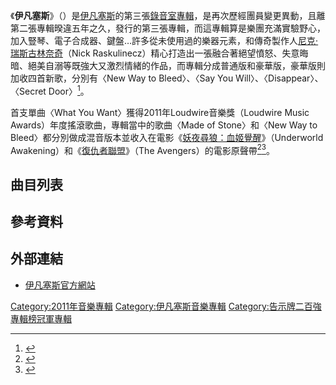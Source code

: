 {{multiple issues|
{{copy edit|time=2013-11-06T03:09:24+00:00|date=11月 2013}}
{{expand|time=2013-11-06T03:09:24+00:00}}
{{refimprove|time=2013-11-06T03:09:24+00:00|date=11月 2013}}
}}
{{NoteTA
|G1==Music
|1=zh-cn:黑夜传说4：觉醒; zh-tw:決戰異世界：未來復甦; zh-hk:妖夜尋狼：血姬覺醒;
}}
{{Infobox album
| name         = 伊凡塞斯
| original_name = ''{{lang|en|Evanescence}}''
| type         = studio
| artist       = [[伊凡塞斯|伊凡塞斯]]
| cover        = Evanescence self-titled album.JPG
| caption      = 
| alt          = 
| released     = {{start date|2019|09|07}}
| recorded     = 2010年2月—2011年6月
| studio       = 
| genre        = 
* [[另類搖滾|另類搖滾]]
* [[新金屬|新金屬]]
* [[硬式搖滾|硬式搖滾]]
| length       = {{unbulleted list|{{duration|m=47|s=15}}{{small|（普通版）}}|{{duration|m=61|s=42}}{{small|（豪華版）}}}}
| label        =
* [[Wind-up|Wind-up]]
* [[EMI|EMI]]
| producer     = [[尼克·瑞斯古林奈奇|尼克·瑞斯古林奈奇]]
| prev_title   = [[搖滾聖門|搖滾聖門]]
| prev_year    = 2006
| next_title   = {{le|Lost Whispers}}
| next_year    = 2016
| misc         = 
}}

《'''伊凡塞斯'''》（{{lang|en|''Evanescence''}}）是[[伊凡塞斯|伊凡塞斯]]的第三張[[錄音室專輯|錄音室專輯]]，是再次歷經團員變更異動，且離第二張專輯暌違五年之久，發行的第三張專輯，而這專輯算是樂團充滿實驗野心，加入豎琴、電子合成器、鍵盤…許多從未使用過的樂器元素，和傳奇製作人[[尼克·瑞斯古林奈奇|尼克·瑞斯古林奈奇]]（Nick Raskulinecz）精心打造出一張融合著絕望憤怒、失意晦暗、絕美自溺等既強大又激烈情緒的作品，而專輯分成普通版和豪華版，豪華版則加收四首新歌，分別有〈New Way to Bleed〉、〈Say You Will〉、〈Disappear〉、〈Secret Door〉<ref name="五大">{{Cite web |url=http://www.5music.com.tw/CDList-C.asp?cdno=432475678965 |title=伊凡塞斯－同名專輯簡介（五大唱片） |accessdate=2013-11-06 |archive-date=2015-04-18 |archive-url=https://web.archive.org/web/20150418150137/http://www.5music.com.tw/CDList-C.asp?cdno=432475678965 |dead-url=no }}</ref>。

首支單曲〈What You Want〉獲得2011年Loudwire音樂獎（Loudwire Music Awards）年度搖滾歌曲，專輯當中的歌曲〈Made of Stone〉和〈New Way to Bleed〉都分別做成混音版本並收入在電影《[[妖夜尋狼：血姬覺醒|妖夜尋狼：血姬覺醒]]》（Underworld Awakening）和《[[復仇者聯盟|復仇者聯盟]]》（The Avengers）的電影原聲帶<ref>{{Cite web |url=https://itunes.apple.com/us/album/underworld-awakening-original/id492648020 |title=決戰異世界4：未來復甦電影原聲帶歌曲清單（itunes） |accessdate=2013-11-06 |archive-date=2012-01-20 |archive-url=https://web.archive.org/web/20120120014734/http://www.linkinpark.com/profiles/blogs/download-to-donate-for-japan |dead-url=no }}</ref><ref>{{Cite web |url=https://itunes.apple.com/us/album/avengers-assemble-music-inspired/id517763465 |title=復仇者聯盟電影原聲帶歌曲清單（itunes） |accessdate=2013-11-06 |archive-date=2018-06-12 |archive-url=https://web.archive.org/web/20180612150908/https://itunes.apple.com/us/album/avengers-assemble-music-inspired/id517763465 |dead-url=no }}</ref>。

==曲目列表==
{{Track listing
| headline = 《伊凡塞斯》<ref name="五大" />
| total_length = 47:15
| title1       = 隨心所欲
| note1        = What You Want
| length1      = 3:41

| title2       = 鐵了心
| note2        = Made Of Stone
| length2      = 3:32

| title3       = 改變
| note3        = The Change
| length3      = 3:42

| title4       = 我 心碎了
| note4        = My Heart Is Broken
| length4      = 4:29

| title5       = 期盼的另一端
| note5        = The Other Side
| length5      = 4:05

| title6       = 消滅
| note6        = Erase This
| length6      = 3:55

| title7       = 迷走天堂
| note7        = Lost In Paradise
| length7      = 4:42

| title8       = 厭
| note8        = Sick
| length8      = 3:30

| title9       = 夢的邊緣
| note9        = End Of The Dream
| length9      = 3:49

| title10      = 腦海
| note10       = Oceans
| length10     = 3:38

| title11      = 回不去了 對不對
| note11       = Never Go Back
| length11     = 4:27

| title12      = 回航
| note12       = Swimming Home
| length12     = 3:43
}}

{{Tracklist
| headline = 豪華版附加曲目
| title13  = 另一種絕滅
| note13   = New Way To Bleed
| length13 = 3:46

| title14  = 你要嗎
| note14   = Say You Will
| length14 = 3:43

| title15  = 消逝
| note15   = Disappear
| length15 = 3:07

| title16  = 秘密門
| note16   = Secret Door
| length16 = 3:53
}}
{{Tracklist
| headline = 日本版附加曲目
| title13  = The Last Song I'm Wasting on You
| length13 = 4:07
}}

== 參考資料 ==
{{Reflist}}

== 外部連結 ==
* {{En}}[https://web.archive.org/web/20170903210743/http://www.evanescence.com/ 伊凡塞斯官方網站]

{{DEFAULTSORT:Evanescence}}
[[Category:2011年音樂專輯|Category:2011年音樂專輯]]
[[Category:伊凡塞斯音樂專輯|Category:伊凡塞斯音樂專輯]]
[[Category:告示牌二百強專輯榜冠軍專輯|Category:告示牌二百強專輯榜冠軍專輯]]